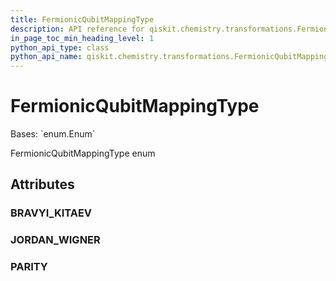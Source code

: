 ```yaml
---
title: FermionicQubitMappingType
description: API reference for qiskit.chemistry.transformations.FermionicQubitMappingType
in_page_toc_min_heading_level: 1
python_api_type: class
python_api_name: qiskit.chemistry.transformations.FermionicQubitMappingType
---
```


# FermionicQubitMappingType

<Class id="qiskit.chemistry.transformations.FermionicQubitMappingType" isDedicatedPage={true} github="https://github.com/qiskit-community/qiskit-aqua/tree/stable/0.9/qiskit/chemistry/transformations/fermionic_transformation.py" signature="FermionicQubitMappingType(value)">
  Bases: `enum.Enum`

  FermionicQubitMappingType enum

  ## Attributes

  ### BRAVYI\_KITAEV

  <Attribute id="qiskit.chemistry.transformations.FermionicQubitMappingType.BRAVYI_KITAEV" name="BRAVYI_KITAEV" attributeValue="= 'bravyi_kitaev'" />

  ### JORDAN\_WIGNER

  <Attribute id="qiskit.chemistry.transformations.FermionicQubitMappingType.JORDAN_WIGNER" name="JORDAN_WIGNER" attributeValue="= 'jordan_wigner'" />

  ### PARITY

  <Attribute id="qiskit.chemistry.transformations.FermionicQubitMappingType.PARITY" name="PARITY" attributeValue="= 'parity'" />
</Class>

